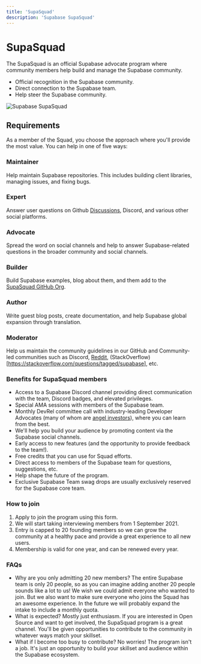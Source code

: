 ```yaml
---
title: 'SupaSquad'
description: 'Supabase SupaSquad'
---
```


# SupaSquad

The SupaSquad is an official Supabase advocate program where community members help build and manage the Supabase community.

- Official recognition in the Supabase community.
- Direct connection to the Supabase team.
- Help steer the Supabase community.

<img alt="Supabase SupaSquad" src="https://supabase.com/docs/assets/images/supabase-squad-beadc0db0f135baec8d079316597236e.png" />

## Requirements

As a member of the Squad, you choose the approach where you'll provide the most value. You can help in one of five ways:

### Maintainer

Help maintain Supabase repositories. This includes building client libraries, managing issues, and fixing bugs.

### Expert
Answer user questions on Github [Discussions](https://github.com/supabase/supabase/discussions), Discord, and various other social platforms.

### Advocate
Spread the word on social channels and help to answer Supabase-related questions in the broader community and social channels.

### Builder
Build Supabase examples, blog about them, and them add to the [SupaSquad GitHub Org](https://github.com/supasquad).

### Author
Write guest blog posts, create documentation, and help Supabase global expansion through translation.

### Moderator
Help us maintain the community guidelines in our GitHub and Community-led communities such as Discord, [Reddit](https://reddit.com/r/Supabase/), (StackOverflow)[https://stackoverflow.com/questions/tagged/supabase], etc.


### Benefits for SupaSquad members
- Access to a Supabase Discord channel providing direct communication with the team, Discord badges, and elevated privileges.
- Special AMA sessions with members of the Supabase team.
- Monthly DevRel committee call with industry-leading Developer Advocates (many of whom are [angel investors](https://supabase.com/docs/blog/2021/03/25/angels-of-supabase)), where you can learn from the best.
- We'll help you build your audience by promoting content via the Supabase social channels.
- Early access to new features (and the opportunity to provide feedback to the team!).
- Free credits that you can use for Squad efforts.
- Direct access to members of the Supabase team for questions, suggestions, etc.
- Help shape the future of the program.
- Exclusive Supabase Team swag drops are usually exclusively reserved for the Supabase core team.

### How to join
1. Apply to join the program using this form.
2. We will start taking interviewing members from 1 September 2021.
3. Entry is capped to 20 founding members so we can grow the community at a healthy pace and provide a great experience to all new users.
4. Membership is valid for one year, and can be renewed every year.

### FAQs
- Why are you only admitting 20 new members?
The entire Supabase team is only 20 people, so as you can imagine adding another 20 people sounds like a lot to us! We wish we could admit everyone who wanted to join. But we also want to make sure everyone who joins the Squad has an awesome experience. In the future we will probably expand the intake to include a monthly quota.
- What is expected?
Mostly just enthusiasm. If you are interested in Open Source and want to get involved, the SupaSquad program is a great channel. You'll be given opportunities to contribute to the community in whatever ways match your skillset.
- What if I become too busy to contribute?
No worries! The program isn't a job. It's just an opportunity to build your skillset and audience within the Supabase ecosystem.


